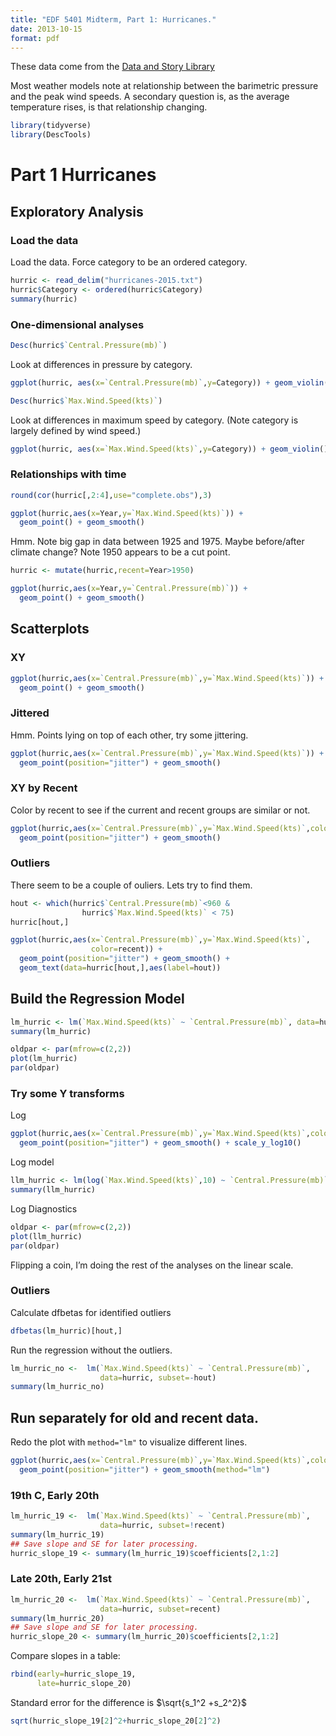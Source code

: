 ```yaml
---
title: "EDF 5401 Midterm, Part 1: Hurricanes."
date: 2013-10-15
format: pdf
---
```


These data come from the [Data and Story Library](https://dasl.datadescription.com/datafile/hurricanes-2015/?_sf_s=hurricane&_sfm_cases=4+59943)

Most weather models note at relationship between the barimetric pressure and
the peak wind speeds.  A secondary question is, as the average temperature
rises, is that relationship changing.

```r
library(tidyverse)
library(DescTools)
```


# Part 1 Hurricanes

## Exploratory Analysis

### Load the data
Load the data.  Force category to be an ordered category.
```r
hurric <- read_delim("hurricanes-2015.txt")
hurric$Category <- ordered(hurric$Category)
summary(hurric)
```

### One-dimensional analyses

```r
Desc(hurric$`Central.Pressure(mb)`)
```

Look at differences in pressure by category.

```r
ggplot(hurric, aes(x=`Central.Pressure(mb)`,y=Category)) + geom_violin()
```

```r
Desc(hurric$`Max.Wind.Speed(kts)`)
```

Look at differences in maximum speed by category.  (Note category is largely
defined by wind speed.)

```r
ggplot(hurric, aes(x=`Max.Wind.Speed(kts)`,y=Category)) + geom_violin()
```

### Relationships with time

```r
round(cor(hurric[,2:4],use="complete.obs"),3)
```

```r
ggplot(hurric,aes(x=Year,y=`Max.Wind.Speed(kts)`)) + 
  geom_point() + geom_smooth()
```

Hmm.  Note big gap in data between 1925 and 1975.  Maybe before/after climate
change?  Note 1950 appears to be a cut point.

```r
hurric <- mutate(hurric,recent=Year>1950)
```


```r
ggplot(hurric,aes(x=Year,y=`Central.Pressure(mb)`)) + 
  geom_point() + geom_smooth()
```

## Scatterplots

### XY

```r
ggplot(hurric,aes(x=`Central.Pressure(mb)`,y=`Max.Wind.Speed(kts)`)) +
  geom_point() + geom_smooth()
```

### Jittered

Hmm.  Points lying on top of each other, try some jittering.

```r
ggplot(hurric,aes(x=`Central.Pressure(mb)`,y=`Max.Wind.Speed(kts)`)) +
  geom_point(position="jitter") + geom_smooth()
```
### XY by Recent

Color by recent to see if the current and recent groups are similar or not.

```r
ggplot(hurric,aes(x=`Central.Pressure(mb)`,y=`Max.Wind.Speed(kts)`,color=recent)) +
  geom_point(position="jitter") + geom_smooth()
```
### Outliers

There seem to be a couple of ouliers.  Lets try to find them.

```r
hout <- which(hurric$`Central.Pressure(mb)`<960 & 
                hurric$`Max.Wind.Speed(kts)` < 75)
hurric[hout,]
```
```r
ggplot(hurric,aes(x=`Central.Pressure(mb)`,y=`Max.Wind.Speed(kts)`,
                  color=recent)) +
  geom_point(position="jitter") + geom_smooth() +
  geom_text(data=hurric[hout,],aes(label=hout))
```

## Build the Regression Model

```r
lm_hurric <- lm(`Max.Wind.Speed(kts)` ~ `Central.Pressure(mb)`, data=hurric)
summary(lm_hurric)
```

```r
oldpar <- par(mfrow=c(2,2))
plot(lm_hurric)
par(oldpar)
```

### Try some Y transforms

Log
```r
ggplot(hurric,aes(x=`Central.Pressure(mb)`,y=`Max.Wind.Speed(kts)`,color=recent)) +
  geom_point(position="jitter") + geom_smooth() + scale_y_log10()
```

Log model
```r
llm_hurric <- lm(log(`Max.Wind.Speed(kts)`,10) ~ `Central.Pressure(mb)`, data=hurric)
summary(llm_hurric)
```
Log Diagnostics

```r
oldpar <- par(mfrow=c(2,2))
plot(llm_hurric)
par(oldpar)
```

Flipping a coin, I'm doing the rest of the analyses on the linear scale.

### Outliers

Calculate dfbetas for identified outliers
```r
dfbetas(lm_hurric)[hout,]
```
Run the regression without the outliers.
```r
lm_hurric_no <-  lm(`Max.Wind.Speed(kts)` ~ `Central.Pressure(mb)`, 
                    data=hurric, subset=-hout)
summary(lm_hurric_no)
```

## Run separately for old and recent data.

Redo the plot with `method="lm"` to visualize different lines.
```r
ggplot(hurric,aes(x=`Central.Pressure(mb)`,y=`Max.Wind.Speed(kts)`,color=recent)) +
  geom_point(position="jitter") + geom_smooth(method="lm")
```

### 19th C, Early 20th

```r
lm_hurric_19 <-  lm(`Max.Wind.Speed(kts)` ~ `Central.Pressure(mb)`, 
                    data=hurric, subset=!recent)
summary(lm_hurric_19)
## Save slope and SE for later processing.
hurric_slope_19 <- summary(lm_hurric_19)$coefficients[2,1:2]
```

### Late 20th, Early 21st
```r
lm_hurric_20 <-  lm(`Max.Wind.Speed(kts)` ~ `Central.Pressure(mb)`, 
                    data=hurric, subset=recent)
summary(lm_hurric_20)
## Save slope and SE for later processing.
hurric_slope_20 <- summary(lm_hurric_20)$coefficients[2,1:2]
```

Compare slopes in a table:
```r
rbind(early=hurric_slope_19,
      late=hurric_slope_20)
```
Standard error for the difference is $\sqrt{s_1^2 +s_2^2}$

```r
sqrt(hurric_slope_19[2]^2+hurric_slope_20[2]^2)
```


